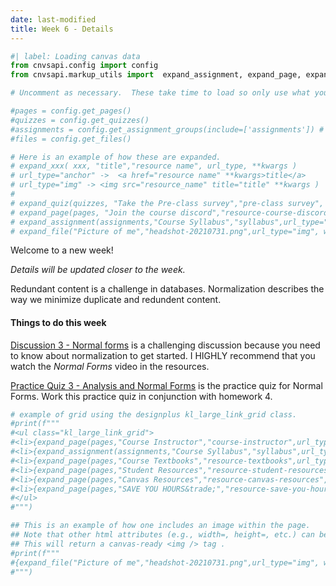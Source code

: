 ```yaml
---
date: last-modified
title: Week 6 - Details
---
```


```python
#| label: Loading canvas data
from cnvsapi.config import config
from cnvsapi.markup_utils import  expand_assignment, expand_page, expand_quiz, expand_file

# Uncomment as necessary.  These take time to load so only use what you need.

#pages = config.get_pages()
#quizzes = config.get_quizzes()
#assignments = config.get_assignment_groups(include=['assignments']) # from Canvas
#files = config.get_files()

# Here is an example of how these are expanded.
# expand_xxx( xxx, "title","resource name", url_type, **kwargs )
# url_type="anchor" ->  <a href="resource name" **kwargs>title</a>
# url_type="img" -> <img src="resource_name" title="title" **kwargs )
#
# expand_quiz(quizzes, "Take the Pre-class survey","pre-class survey", url_type="anchor", target="_blank")
# expand_page(pages, "Join the course discord","resource-course-discord", url_type="anchor", target="_blank")
# expand_assignment(assignments,"Course Syllabus","syllabus",url_type="anchor")
# expand_file("Picture of me","headshot-20210731.png",url_type="img", width="200px")

```

<p class="lead">Welcome to a new week!</p>
*Details will be updated closer to the week.*

<!-- overview-block-begin -->

<p class="lead">Redundant content is a challenge in databases.  Normalization describes the way we minimize duplicate and redundent content.</p>
    
<!-- overview-block-end -->


<!-- deliverables-block-begin -->
#### Things to do this week


[Discussion 3 - Normal forms](https://virginiacommonwealth.instructure.com/courses/122236/assignments/1241112) is a challenging discussion because you need to know about normalization to get started. I HIGHLY recommend that you watch the *Normal Forms* video in the resources.


[Practice Quiz 3 - Analysis and Normal Forms](https://virginiacommonwealth.instructure.com/courses/122236/assignments/1241148) is the practice quiz for Normal Forms. Work this practice quiz in conjunction with homework 4.

<!-- deliverables-block-end -->

<!-- resources-block-begin -->
<!-- resources-block-end -->



```python
# example of grid using the designplus kl_large_link_grid class.
#print(f"""
#<ul class="kl_large_link_grid">
#<li>{expand_page(pages,"Course Instructor","course-instructor",url_type="anchor")}</li>
#<li>{expand_assignment(assignments,"Course Syllabus","syllabus",url_type="anchor")}</li>
#<li>{expand_page(pages,"Course Textbooks","resource-textbooks",url_type="anchor")}</li>
#<li>{expand_page(pages,"Student Resources","resource-student-resources",url_type="anchor")}</li>
#<li>{expand_page(pages,"Canvas Resources","resource-canvas-resources",url_type="anchor")}</li>
#<li>{expand_page(pages,"SAVE YOU HOURS&trade;","resource-save-you-hours",url_type="anchor")}</li>
#</ul>
#""")
```

```python
## This is an example of how one includes an image within the page.
## Note that other html attributes (e.g., width=, height=, etc.) can be added
## This will return a canvas-ready <img /> tag .
#print(f"""
#{expand_file("Picture of me","headshot-20210731.png",url_type="img", width="200px")}
#""")
```